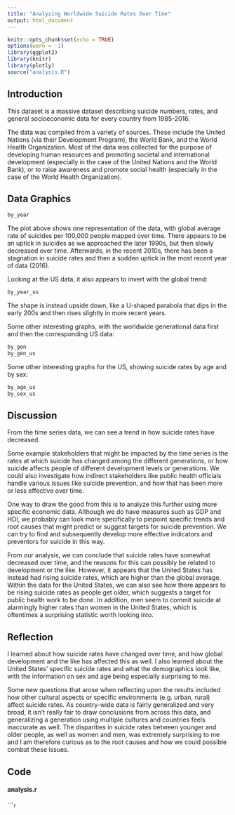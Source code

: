 ```yaml
---
title: "Analyzing Worldwide Suicide Rates Over Time"
output: html_document
---
```


```r
knitr::opts_chunk$set(echo = TRUE)
options(warn = -1)
library(ggplot2)
library(knitr)
library(plotly)
source("analysis.R")
```

## Introduction

This dataset is a massive dataset describing suicide numbers, rates, and general socioeconomic data for every country from 1985-2016.  

The data was compiled from a variety of sources. These include the United Nations (via their Development Program), the World Bank, and the World Health Organization. Most of the data was collected for the purpose of developing human resources and promoting societal and international development (especially in the case of the United Nations and the World Bank), or to raise awareness and promote social health (especially in the case of the World Health Organization).

## Data Graphics

``` r
by_year
```


The plot above shows one representation of the data, with global average rate of suicides per 100,000 people mapped over time. There appears to be an uptick in suicides as we approached the later 1990s, but then slowly decreased over time. Afterwards, in the recent 2010s, there has been a stagnation in suicide rates and then a sudden uptick in the most recent year of data (2016).  

Looking at the US data, it also appears to invert with the global trend:

``` r
by_year_us
```

The shape is instead upside down, like a U-shaped parabola that dips in the early 200s and then rises slightly in more recent years.  

Some other interesting graphs, with the worldwide generational data first and then the corresponding US data:

``` r
by_gen
by_gen_us
```

Some other interesting graphs for the US, showing suicide rates by age and by sex:

``` r
by_age_us
by_sex_us
```

## Discussion

From the time series data, we can see a trend in how suicide rates have decreased.  

Some example stakeholders that might be impacted by the time series is the rates at which suicide has changed among the different generations, or how suicide affects people of different development levels or generations. We could also investigate how indirect stakeholders like public health officials handle various issues like suicide prevention, and how that has been more or less effective over time.   

One way to draw the good from this is to analyze this further using more specific economic data. Although we do have measures such as GDP and HDI, we probably can look more specifically to pinpoint specific trends and root causes that might predict or suggest targets for suicide prevention. We can try to find and subsequently develop more effective indicators and preventors for suicide in this way.  

From our analysis, we can conclude that suicide rates have somewhat decreased over time, and the reasons for this can possibly be related to development or the like. However, it appears that the United States has instead had rising suicide rates, which are higher than the global average. Within the data for the United States, we can also see how there appears to be rising suicide rates as people get older, which suggests a target for public health work to be done. In addition, men seem to commit suicide at alarmingly higher rates than women in the United States, which is oftentimes a surprising statistic worth looking into.  

## Reflection

I learned about how suicide rates have changed over time, and how global development and the like has affected this as well. I also learned about the United States' specific suicide rates and what the demographics look like, with the information on sex and age being especially surprising to me.  

Some new questions that arose when reflecting upon the results included how other cultural aspects or specific environments (e.g. urban, rural) affect suicide rates. As country-wide data is fairly generalized and very broad, it isn't really fair to draw conclusions from across this data, and generalizing a generation using multiple cultures and countries feels inaccurate as well. The disparities in suicide rates between younger and older people, as well as women and men, was extremely surprising to me and I am therefore curious as to the root causes and how we could possible combat these issues.  

## Code

#### analysis.r


``````r
```